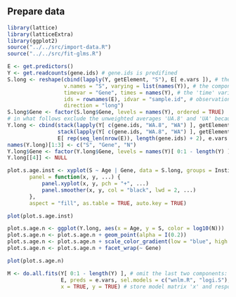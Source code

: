 ## Prepare data

```r
library(lattice)
library(latticeExtra)
library(ggplot2)
source("../../src/import-data.R")
source("../../src/fit-glms.R")
```

```r
E <- get.predictors()
Y <- get.readcounts(gene.ids) # gene.ids is predifined
S.long <- reshape(cbind(lapply(Y, getElement, "S"), E[ e.vars ]), # the data to be reshaped; e.vars is predifined
                  v.names = "S", varying = list(names(Y)), # the component that varies with genes ('time')
                  timevar = "Gene", times = names(Y), # the 'time' variable, i.e. gene symbol
                  ids = rownames(E), idvar = "sample.id", # observation names: RNA sample ids
                  direction = "long")
S.long$Gene <- factor(S.long$Gene, levels = names(Y), ordered = TRUE)
# in what follows exclude the unweighted averages 'UA.8' and 'UA' because total read count 'N' is not available for those
Y.long <- cbind(stack(lapply(Y[ c(gene.ids, "WA.8", "WA") ], getElement, "S")),
                stack(lapply(Y[ c(gene.ids, "WA.8", "WA") ], getElement, "N")),
                E[ rep(seq_len(nrow(E)), length(gene.ids) + 2), e.vars ])
names(Y.long)[1:3] <- c("S", "Gene", "N")
Y.long$Gene <- factor(Y.long$Gene, levels = names(Y)[ 0:1 - length(Y) ], ordered = TRUE)
Y.long[[4]] <- NULL
```


```r
plot.s.age.inst <- xyplot(S ~ Age | Gene, data = S.long, groups = Institution,
       panel = function(x, y, ...) {
           panel.xyplot(x, y, pch = "+", ...)
           panel.smoother(x, y, col = "black", lwd = 2, ...)
       },
       aspect = "fill", as.table = TRUE, auto.key = TRUE)
```
```r
plot(plot.s.age.inst)
```

```r
plot.s.age.n <- ggplot(Y.long, aes(x = Age, y = S, color = log10(N)))
plot.s.age.n <- plot.s.age.n + geom_point(alpha = I(0.2))
plot.s.age.n <- plot.s.age.n + scale_color_gradient(low = "blue", high = "red")
plot.s.age.n <- plot.s.age.n + facet_wrap(~ Gene)
```
```r
plot(plot.s.age.n)
```

```r
M <- do.all.fits(Y[ 0:1 - length(Y) ], # omit the last two components: "UA.8" and "UA"
                 E, preds = e.vars, sel.models = c("wnlm.R", "logi.S"),
                 x = TRUE, y = TRUE) # store model matrix 'x' and response 'y'
```
